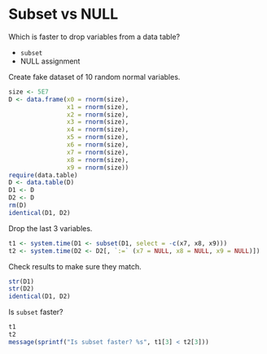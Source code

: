 # Subset vs NULL

Which is faster to drop variables from a data table?

* `subset`
* NULL assignment

Create fake dataset of 10 random normal variables.

```r
size <- 5E7
D <- data.frame(x0 = rnorm(size),
                x1 = rnorm(size),
                x2 = rnorm(size),
                x3 = rnorm(size),
                x4 = rnorm(size),
                x5 = rnorm(size),
                x6 = rnorm(size),
                x7 = rnorm(size),
                x8 = rnorm(size),
                x9 = rnorm(size))
require(data.table)
D <- data.table(D)
D1 <- D
D2 <- D
rm(D)
identical(D1, D2)
```

Drop the last 3 variables.

```r
t1 <- system.time(D1 <- subset(D1, select = -c(x7, x8, x9)))
t2 <- system.time(D2 <- D2[, `:=` (x7 = NULL, x8 = NULL, x9 = NULL)])
```

Check results to make sure they match.

```r
str(D1)
str(D2)
identical(D1, D2)
```

Is `subset` faster?

```r
t1
t2
message(sprintf("Is subset faster? %s", t1[3] < t2[3]))
```
